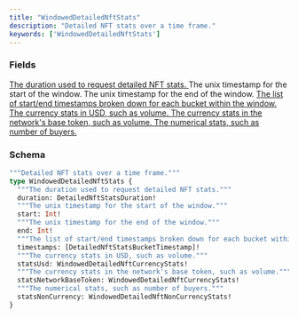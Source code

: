```yaml
---
title: "WindowedDetailedNftStats"
description: "Detailed NFT stats over a time frame."
keywords: ['WindowedDetailedNftStats']
---
```


### Fields

<a href="/api-reference/types/detailednftstatsduration">
  <ResponseField name="duration" type="DetailedNftStatsDuration!" required>
    The duration used to request detailed NFT stats.
  </ResponseField>
</a>

<ResponseField name="start" type="Int!" required>
  The unix timestamp for the start of the window.
</ResponseField>

<ResponseField name="end" type="Int!" required>
  The unix timestamp for the end of the window.
</ResponseField>

<a href="/api-reference/types/detailednftstatsbuckettimestamp">
  <ResponseField name="timestamps" type="[DetailedNftStatsBucketTimestamp]!" required>
    The list of start/end timestamps broken down for each bucket within the window.
  </ResponseField>
</a>

<a href="/api-reference/types/windoweddetailednftcurrencystats">
  <ResponseField name="statsUsd" type="WindowedDetailedNftCurrencyStats!" required>
    The currency stats in USD, such as volume.
  </ResponseField>
</a>

<a href="/api-reference/types/windoweddetailednftcurrencystats">
  <ResponseField name="statsNetworkBaseToken" type="WindowedDetailedNftCurrencyStats!" required>
    The currency stats in the network's base token, such as volume.
  </ResponseField>
</a>

<a href="/api-reference/types/windoweddetailednftnoncurrencystats">
  <ResponseField name="statsNonCurrency" type="WindowedDetailedNftNonCurrencyStats!" required>
    The numerical stats, such as number of buyers.
  </ResponseField>
</a>

### Schema


```graphql 
"""Detailed NFT stats over a time frame."""
type WindowedDetailedNftStats {
  """The duration used to request detailed NFT stats."""
  duration: DetailedNftStatsDuration!
  """The unix timestamp for the start of the window."""
  start: Int!
  """The unix timestamp for the end of the window."""
  end: Int!
  """The list of start/end timestamps broken down for each bucket within the window."""
  timestamps: [DetailedNftStatsBucketTimestamp]!
  """The currency stats in USD, such as volume."""
  statsUsd: WindowedDetailedNftCurrencyStats!
  """The currency stats in the network's base token, such as volume."""
  statsNetworkBaseToken: WindowedDetailedNftCurrencyStats!
  """The numerical stats, such as number of buyers."""
  statsNonCurrency: WindowedDetailedNftNonCurrencyStats!
}
```
